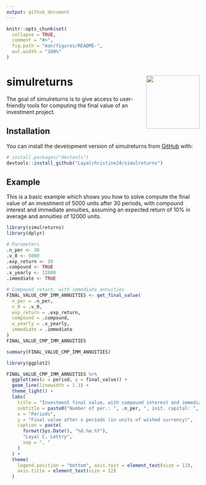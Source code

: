 ```yaml
---
output: github_document
---
```


<!-- README.md is generated from README.Rmd. Please edit that file -->

```r
knitr::opts_chunk$set(
  collapse = TRUE,
  comment = "#>",
  fig.path = "man/figures/README-",
  out.width = "100%"
)
```

# simulreturns <img src="man/figures/logo.png" align="right" height="139" />

<!-- badges: start -->
<!-- badges: end -->

The goal of simulreturns is to give access to user-friendly tools for computing the final value of an investment project.

## Installation

You can install the development version of simulreturns from [GitHub](https://github.com/) with:

``` r
# install.packages("devtools")
devtools::install_github("Layalchristine24/simulreturns")
```

## Example

This is a basic example which shows you how to solve compute the final value of an investment of 5000 units after 30 periods, with compound interest and immediate annuities, assuming an expected return of 10\% in average and annuities of 12000 units.

```r
library(simulreturns)
library(dplyr)

# Parameters
.n_per <- 30
.v_0 <- 5000
.exp_return <- 10
.compound <- TRUE
.x_yearly <- 12000
.immediate <- TRUE

# Compound return, with immediate annuities
FINAL_VALUE_CMP_IMM_ANNUITIES <- get_final_value(
  n_per = .n_per,
  v_0 = .v_0,
  exp_return = .exp_return,
  compound = .compound,
  x_yearly = .x_yearly,
  immediate = .immediate
)
FINAL_VALUE_CMP_IMM_ANNUITIES
```



```r
summary(FINAL_VALUE_CMP_IMM_ANNUITIES)
```



```r
library(ggplot2)

FINAL_VALUE_CMP_IMM_ANNUITIES %>%
  ggplot(aes(x = period, y = final_value)) +
  geom_line(linewidth = 1.1) +
  theme_light() +
  labs(
    title = "Investment final value, with compound interest and immediate annuities",
    subtitle = paste0("Number of per.: ", .n_per, ", init. capital: ", .v_0, " units, exp. return: ", .exp_return, "%/year, annuities: ", .x_yearly, " units"),
    x = "Periods",
    y = "Final value after x periods (in units of wished currency)",
    caption = paste(
      format(Sys.Date(), "%d.%m.%Y"),
      "Layal C. Lettry",
      sep = ", "
    )
  ) +
  theme(
    legend.position = "bottom", axis.text = element_text(size = 12),
    axis.title = element_text(size = 12)
  )
```

